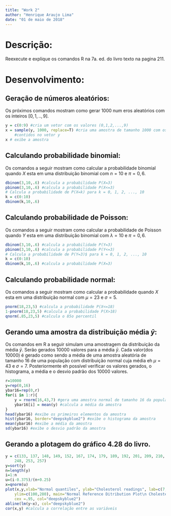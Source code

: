 ```yaml
---
title: "Work 2"
author: "Henrique Araujo Lima"
date: "01 de maio de 2018"
---
```


# Descrição:
Reexecute e explique os comandos R na 7a. ed. do livro texto na pagina 211.

# Desenvolvimento:
## Geração de números aleatórios:
Os próximos comandos mostram como gerar $1000$ num eros aleatórios com os inteiros $[0,1,..,9]$.
```r
y = c(0:9) #cria um vetor com os valores (0,1,2,...,9)
x = sample(y, 1000, replace=T) #cria uma amostra de tamanho 1000 com os valores
	#contidos no vetor y
x # exibe a amostra
```

## Calculando probabilidade binomial:
Os comandos a seguir mostram como calcular a probabilidade binomial quando $X$ esta em uma distribuição binomial com $n=10$ e $\pi=0,6$. 
```r
dbinom(3,10,.6) #calcula a probabilidade P(X=3)
pbinom(3,10,.6) #calcula a probabilidade P(X<=3)
# Calcula a probabilidade de P(X=k) para k = 0, 1, 2, ..., 10
k = c(0:10)
dbinom(k,10,.6)
```

## Calculando probabilidade de Poisson:
Os comandos a seguir mostram como calcular a probabilidade de Poisson quando $Y$ esta em uma distribuição binomial com $\lambda=10$ e $\pi=0,6$. 
```r
dbinom(3,10,.6) #calcula a probabilidade P(Y=3)
pbinom(3,10,.6) #calcula a probabilidade P(Y<=3)
# Calcula a probabilidade de P(Y=3)$ para k = 0, 1, 2, ..., 10
k = c(0:10)
dbinom(k,10,.6) #calcula a probabilidade P(X=3)
```

## Calculando probabilidade normal:
Os comandos a seguir mostram como calcular a probabilidade quando $X$ esta em uma distribuição normal com $\mu=23$ e $\sigma=5$. 
```r
pnorm(18,23,5) #calcula a probabilidade P(X<=18)
1-pnorm(18,23,5) #calcula a probabilidade P(X>18)
qnorm(.85,23,5) #calcula o 85o percentil
```

## Gerando uma amostra da distribuição média $\bar{y}$:
Os comandos em R a seguir simulam uma amostragem da distribuição da média $\bar{y}$. Serão gerados $10000$ valores para a média $\bar{y}$. Cada valor(dos $10000$) é gerado como sendo a média de uma amostra aleatória de tamanho $16$ de uma população com distribuição normal cuja média eh $\mu=43$ e $\sigma=7$. Posteriormente eh possível verificar os valores gerados, o histograma, a média e o desvio padrão dos $10000$ valores.
```r
r=10000
y=rep(0,16)
ybar16=rep(0,r)
for(i in 1:r){
	y = rnorm(16,43,7) #gera uma amostra normal de tamanho 16 da população
	ybar16[i] = mean(y) #calcula a média da amostra
}
head(ybar16) #exibe os primeiros elementos da amostra
hist(ybar16, border="deepskyblue2") #exibe o histograma da amostra
mean(ybar16) #exibe a média da amostra
sd(ybar16) #exibe o desvio padrão da amostra
```


## Gerando a plotagem do gráfico 4.28 do livro.
```r
y = c(133, 137, 148, 149, 152, 167, 174, 179, 189, 192, 201, 209, 210, 211, 218, 238, 245,
	248, 253, 257)
y=sort(y)
n=length(y)
i=1:n
u=(i-0.375)/(n+0.25)
x=qnorm(u)
plot(x,y,xlab="Normal quantiles", ylab="Cholesterol readings", lab=c(7,8,7), 
	ylim=c(100,280), main="Normal Reference Ditribution Plot\n Cholesterol readings",
	cex =.95, col="deepskyblue2")
abline(lm(y~x), col="deepskyblue2")
cor(x,y) #calcula a correlação entre as variáveis
```
